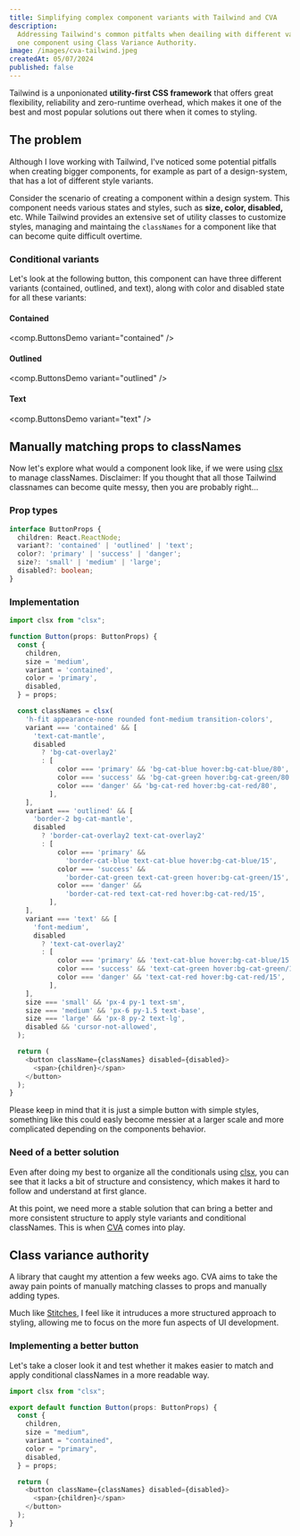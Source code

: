 ```yaml
---
title: Simplifying complex component variants with Tailwind and CVA
description:
  Addressing Tailwind's common pitfalts when deailing with different variants of
  one component using Class Variance Authority.
image: /images/cva-tailwind.jpeg
createdAt: 05/07/2024
published: false
---
```


Tailwind is a unponionated **utility-first CSS framework** that offers great
flexibility, reliability and zero-runtime overhead, which makes it one of the
best and most popular solutions out there when it comes to styling.

## The problem

Although I love working with Tailwind, I've noticed some potential pitfalls when
creating bigger components, for example as part of a design-system, that has a
lot of different style variants.

Consider the scenario of creating a component within a design system. This
component needs various states and styles, such as **size, color, disabled,**
etc. While Tailwind provides an extensive set of utility classes to customize
styles, managing and maintaing the `classNames` for a component like that can
become quite difficult overtime.

### Conditional variants

Let's look at the following button, this component can have three different
variants (contained, outlined, and text), along with color and disabled state
for all these variants:

#### Contained

<comp.ButtonsDemo variant="contained" />

#### Outlined

<comp.ButtonsDemo variant="outlined" />

#### Text

<comp.ButtonsDemo variant="text" />

## Manually matching props to classNames

Now let's explore what would a component look like, if we were using
[clsx](https://www.npmjs.com/package/clsx) to manage classNames. Disclaimer: If
you thought that all those Tailwind classnames can become quite messy, then you
are probably right...

### Prop types

```typescript
interface ButtonProps {
  children: React.ReactNode;
  variant?: 'contained' | 'outlined' | 'text';
  color?: 'primary' | 'success' | 'danger';
  size?: 'small' | 'medium' | 'large';
  disabled?: boolean;
}
```

### Implementation

```typescript
import clsx from "clsx";

function Button(props: ButtonProps) {
  const {
    children,
    size = 'medium',
    variant = 'contained',
    color = 'primary',
    disabled,
  } = props;

  const classNames = clsx(
    'h-fit appearance-none rounded font-medium transition-colors',
    variant === 'contained' && [
      'text-cat-mantle',
      disabled
        ? 'bg-cat-overlay2'
        : [
            color === 'primary' && 'bg-cat-blue hover:bg-cat-blue/80',
            color === 'success' && 'bg-cat-green hover:bg-cat-green/80',
            color === 'danger' && 'bg-cat-red hover:bg-cat-red/80',
          ],
    ],
    variant === 'outlined' && [
      'border-2 bg-cat-mantle',
      disabled
        ? 'border-cat-overlay2 text-cat-overlay2'
        : [
            color === 'primary' &&
              'border-cat-blue text-cat-blue hover:bg-cat-blue/15',
            color === 'success' &&
              'border-cat-green text-cat-green hover:bg-cat-green/15',
            color === 'danger' &&
              'border-cat-red text-cat-red hover:bg-cat-red/15',
          ],
    ],
    variant === 'text' && [
      'font-medium',
      disabled
        ? 'text-cat-overlay2'
        : [
            color === 'primary' && 'text-cat-blue hover:bg-cat-blue/15',
            color === 'success' && 'text-cat-green hover:bg-cat-green/15',
            color === 'danger' && 'text-cat-red hover:bg-cat-red/15',
          ],
    ],
    size === 'small' && 'px-4 py-1 text-sm',
    size === 'medium' && 'px-6 py-1.5 text-base',
    size === 'large' && 'px-8 py-2 text-lg',
    disabled && 'cursor-not-allowed',
  );

  return (
    <button className={classNames} disabled={disabled}>
      <span>{children}</span>
    </button>
  );
}
```

Please keep in mind that it is just a simple button with simple styles,
something like this could easly become messier at a larger scale and more
complicated depending on the components behavior.

### Need of a better solution

Even after doing my best to organize all the conditionals using
[clsx](https://www.npmjs.com/package/clsx), you can see that it lacks a bit of
structure and consistency, which makes it hard to follow and understand at first
glance.

At this point, we need more a stable solution that can bring a better and more
consistent structure to apply style variants and conditional classNames. This is
when [CVA](https://cva.style/) comes into play.

## Class variance authority

A library that caught my attention a few weeks ago. CVA aims to take the away
pain points of manually matching classes to props and manually adding types.

Much like [Stitches](https://stitches.dev/), I feel like it intruduces a more
structured approach to styling, allowing me to focus on the more fun aspects of
UI development.

### Implementing a better button

Let's take a closer look it and test whether it makes easier to match and apply
conditional classNames in a more readable way.

```typescript
import clsx from "clsx";

export default function Button(props: ButtonProps) {
  const {
    children,
    size = "medium",
    variant = "contained",
    color = "primary",
    disabled,
  } = props;

  return (
    <button className={classNames} disabled={disabled}>
      <span>{children}</span>
    </button>
  );
}
```
